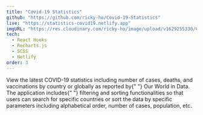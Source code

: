 ```yaml
---
title: "Covid-19 Statistics"
github: "https://github.com/ricky-ho/Covid-19-Statistics"
live: "https://statistics-covid19.netlify.app"
imgURL: "https://res.cloudinary.com/ricky-ho/image/upload/v1629255330/Covid-19/covidstatistics_650w.png"
tech:
  - React Hooks
  - Recharts.js
  - SCSS
  - Netlify
order: 3
---
```


<p>
  View the latest COVID-19 statistics including number of cases, deaths, and
  vaccinations by country or globally as reported by{" "}
  <span>Our World in Data</span>. The application includes{" "}
  <span>filtering</span> and <span>sorting</span> functionalities so that users
  can search for specific countries or sort the data by specific parameters
  including alphabetical order, number of cases, population, etc.
</p>
